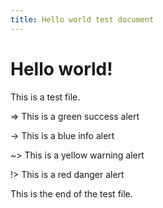 ```yaml
---
title: Hello world test document
---
```


# Hello world!

This is a test file. 

=> This is a green success alert

-> This is a blue info alert

~> This is a yellow warning alert

!> This is a red danger alert


This is the end of the test file.
